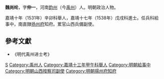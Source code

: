 '''魏尚纶'''，字'''仲一'''，河南[[鈞州|鈞州]]（今[[禹州|禹州]]）人。明朝政治人物。

嘉靖十年（1531年）辛卯科舉人，嘉靖十七年（1538年）戊戌科進士。任兵科給事中，南直隸[[扬州府|扬州府]]知府。累官山西兵備副使。

==參考文獻==
*《明代禹州进士考》

{{嘉靖十七年戊戌科殿試金榜}}

{{Authority control}}
{{DEFAULTSORT:Wei魏}}
[[Category:魏姓|S]]
[[Category:禹州人|Category:禹州人]]
[[Category:嘉靖十三年甲午科舉人|Category:嘉靖十三年甲午科舉人]]
[[Category:明朝給事中|Category:明朝給事中]]
[[Category:明朝山西按察司副使|Category:明朝山西按察司副使]]
[[Category:明朝揚州府知府|Category:明朝揚州府知府]]
